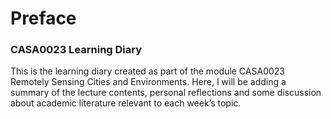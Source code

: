 # Preface {.unnumbered}

### CASA0023 Learning Diary

This is the learning diary created as part of the module CASA0023 Remotely Sensing Cities and Environments. Here, I will be adding a summary of the lecture contents, personal reflections and some discussion about academic literature relevant to each week's topic.
